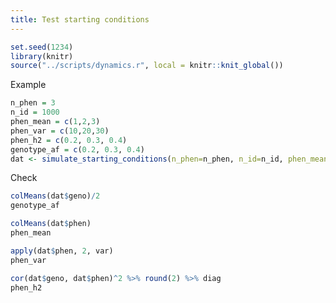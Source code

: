 ```yaml
---
title: Test starting conditions
---
```



```r
set.seed(1234)
library(knitr)
source("../scripts/dynamics.r", local = knitr::knit_global())
```

Example

```r

n_phen = 3
n_id = 1000
phen_mean = c(1,2,3)
phen_var = c(10,20,30)
phen_h2 = c(0.2, 0.3, 0.4)
genotype_af = c(0.2, 0.3, 0.4)
dat <- simulate_starting_conditions(n_phen=n_phen, n_id=n_id, phen_mean=phen_mean, phen_var=phen_var, phen_h2=phen_h2, genotype_af=genotype_af)
```

Check

```r
colMeans(dat$geno)/2
genotype_af

colMeans(dat$phen)
phen_mean

apply(dat$phen, 2, var)
phen_var

cor(dat$geno, dat$phen)^2 %>% round(2) %>% diag
phen_h2
```

